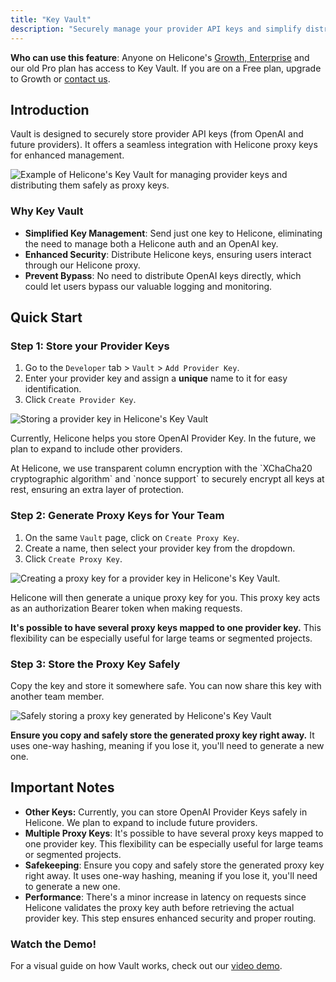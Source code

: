 ```yaml
---
title: "Key Vault"
description: "Securely manage your provider API keys and simplify distribution using Helicone proxy keys."
---
```



<Info>**Who can use this feature**: Anyone on Helicone's [Growth, Enterprise](https://www.helicone.ai/pricing) and our old Pro plan has access to Key Vault. If you are on a Free plan, upgrade to Growth or [contact us](https://www.helicone.ai/contact). </Info>


## Introduction

Vault is designed to securely store provider API keys (from OpenAI and future providers). It offers a seamless integration with Helicone proxy keys for enhanced management. 

<Frame caption="Store your provider keys, then distribute as proxy keys. ">
  <img src="/images/vault/example-key-vault.png" alt="Example of Helicone's Key Vault for managing provider keys and distributing them safely as proxy keys. "/>
</Frame>

### Why Key Vault

- **Simplified Key Management**: Send just one key to Helicone, eliminating the need to manage both a Helicone auth and an OpenAI key.
- **Enhanced Security**: Distribute Helicone keys, ensuring users interact through our Helicone proxy.
- **Prevent Bypass**: No need to distribute OpenAI keys directly, which could let users bypass our valuable logging and monitoring.


## Quick Start

### Step 1: Store your Provider Keys 
1. Go to the `Developer` tab > `Vault` > `Add Provider Key`. 
2. Enter your provider key and assign a **unique** name to it for easy identification. 
3. Click `Create Provider Key`. 

<Frame>
  <img src="/images/vault/example-store-provider-key.png" alt="Storing a provider key in Helicone's Key Vault"/>
</Frame>

<Note>Currently, Helicone helps you store OpenAI Provider Key. In the future, we plan to expand to include other providers. </Note>

<Accordion title="How we encrypt your Provider Key securely?">
  At Helicone, we use transparent column encryption with the `XChaCha20 cryptographic algorithm` and `nonce support` to securely encrypt all keys at rest, ensuring an extra layer of protection.
</Accordion>

### Step 2: Generate Proxy Keys for Your Team  
1. On the same `Vault` page, click on `Create Proxy Key`. 
2. Create a name, then select your provider key from the dropdown.
3. Click `Create Proxy Key`. 

<Frame caption="Generate a proxy key for your provider key.">
  <img src="/images/vault/example-create-proxy-key.png" alt="Creating a proxy key for a provider key in Helicone's Key Vault. "/>
</Frame>

Helicone will then generate a unique proxy key for you. This proxy key acts as an authorization Bearer token when making requests.

<Tip>**It's possible to have several proxy keys mapped to one provider key.** This flexibility can be especially useful for large teams or segmented projects.</Tip>


### Step 3: Store the Proxy Key Safely 

Copy the key and store it somewhere safe. You can now share this key with another team member. 

<Frame caption="Copy the key the store it somwhere safe. ">
  <img src="/images/vault/example-store-key-safely.png" alt="Safely storing a proxy key generated by Helicone's Key Vault"/>
</Frame>

<Warning>**Ensure you copy and safely store the generated proxy key right away.** It uses one-way hashing, meaning if you lose it, you'll need to generate a new one.</Warning>


## Important Notes

- **Other Keys:** Currently, you can store OpenAI Provider Keys safely in Helicone. We plan to expand to include future providers.
- **Multiple Proxy Keys**: It's possible to have several proxy keys mapped to one provider key. This flexibility can be especially useful for large teams or segmented projects.
- **Safekeeping**: Ensure you copy and safely store the generated proxy key right away. It uses one-way hashing, meaning if you lose it, you'll need to generate a new one.
- **Performance**: There's a minor increase in latency on requests since Helicone validates the proxy key auth before retrieving the actual provider key. This step ensures enhanced security and proper routing.

### Watch the Demo!

For a visual guide on how Vault works, check out our [video demo](https://www.loom.com/share/122024dcb1c74cba887a49ce5516a6a1?sid=4fc886f9-2808-4a7b-8965-92d120eb48c1).

<QuestionsSection />
